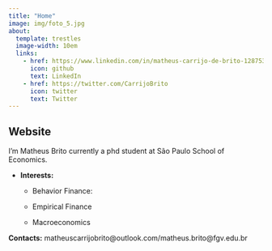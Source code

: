 ```yaml
---
title: "Home"
image: img/foto_5.jpg
about: 
  template: trestles
  image-width: 10em
  links:
    - href: https://www.linkedin.com/in/matheus-carrijo-de-brito-1287539b
      icon: github
      text: LinkedIn
    - href: https://twitter.com/CarrijoBrito
      icon: twitter
      text: Twitter
---
```


## Website

I'm Matheus Brito currently a phd student at São Paulo School of Economics.

-   **Interests:**

    -   Behavior Finance:

    -   Empirical Finance

    -   Macroeconomics

**Contacts:** matheuscarrijobrito\@outlook.com/matheus.brito\@fgv.edu.br
